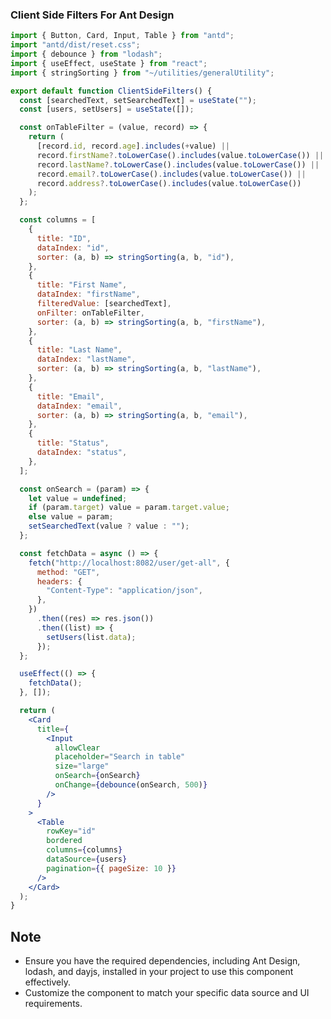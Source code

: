 
<Meta of={Filters} />

### Client Side Filters For Ant Design

```jsx
import { Button, Card, Input, Table } from "antd";
import "antd/dist/reset.css";
import { debounce } from "lodash";
import { useEffect, useState } from "react";
import { stringSorting } from "~/utilities/generalUtility";

export default function ClientSideFilters() {
  const [searchedText, setSearchedText] = useState("");
  const [users, setUsers] = useState([]);

  const onTableFilter = (value, record) => {
    return (
      [record.id, record.age].includes(+value) ||
      record.firstName?.toLowerCase().includes(value.toLowerCase()) ||
      record.lastName?.toLowerCase().includes(value.toLowerCase()) ||
      record.email?.toLowerCase().includes(value.toLowerCase()) ||
      record.address?.toLowerCase().includes(value.toLowerCase())
    );
  };

  const columns = [
    {
      title: "ID",
      dataIndex: "id",
      sorter: (a, b) => stringSorting(a, b, "id"),
    },
    {
      title: "First Name",
      dataIndex: "firstName",
      filteredValue: [searchedText],
      onFilter: onTableFilter,
      sorter: (a, b) => stringSorting(a, b, "firstName"),
    },
    {
      title: "Last Name",
      dataIndex: "lastName",
      sorter: (a, b) => stringSorting(a, b, "lastName"),
    },
    {
      title: "Email",
      dataIndex: "email",
      sorter: (a, b) => stringSorting(a, b, "email"),
    },
    {
      title: "Status",
      dataIndex: "status",
    },
  ];

  const onSearch = (param) => {
    let value = undefined;
    if (param.target) value = param.target.value;
    else value = param;
    setSearchedText(value ? value : "");
  };

  const fetchData = async () => {
    fetch("http://localhost:8082/user/get-all", {
      method: "GET",
      headers: {
        "Content-Type": "application/json",
      },
    })
      .then((res) => res.json())
      .then((list) => {
        setUsers(list.data);
      });
  };

  useEffect(() => {
    fetchData();
  }, []);

  return (
    <Card
      title={
        <Input
          allowClear
          placeholder="Search in table"
          size="large"
          onSearch={onSearch}
          onChange={debounce(onSearch, 500)}
        />
      }
    >
      <Table
        rowKey="id"
        bordered
        columns={columns}
        dataSource={users}
        pagination={{ pageSize: 10 }}
      />
    </Card>
  );
}
```

## Note

- Ensure you have the required dependencies, including Ant Design, lodash, and dayjs, installed in your project to use this component effectively.
- Customize the component to match your specific data source and UI requirements.
